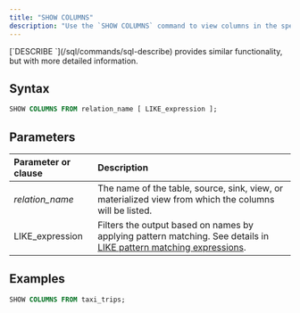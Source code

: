 ```yaml
---
title: "SHOW COLUMNS"
description: "Use the `SHOW COLUMNS` command to view columns in the specified table, source, sink, view or materialized view."
---
```


<Tip>
[`DESCRIBE <relation_name>`](/sql/commands/sql-describe) provides similar functionality, but with more detailed information.
</Tip>

## Syntax

```sql
SHOW COLUMNS FROM relation_name [ LIKE_expression ];
```

## Parameters

| Parameter or clause | Description                                                                                                                                                                               |
| :------------------ | :---------------------------------------------------------------------------------------------------------------------------------------------------------------------------------------- |
| _relation\_name_    | The name of the table, source, sink, view, or materialized view from which the columns will be listed.                                                                                    |
| LIKE\_expression    | Filters the output based on names by applying pattern matching. See details in [LIKE pattern matching expressions](/sql/functions/string#like-pattern-matching-expressions). |

## Examples

```sql
SHOW COLUMNS FROM taxi_trips;
```
